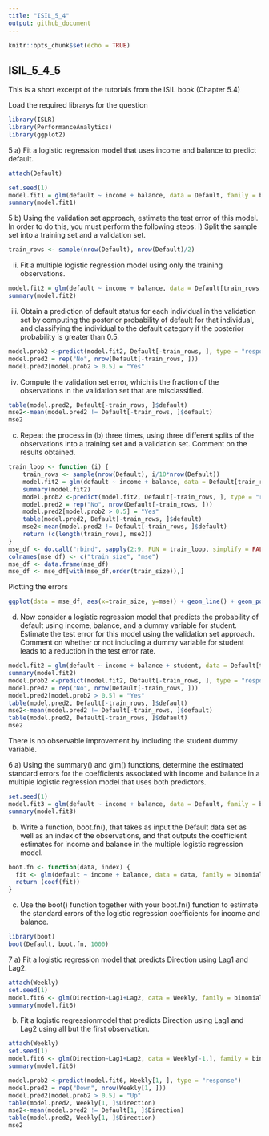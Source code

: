 ```yaml
---
title: "ISIL_5_4"
output: github_document
---
```


```r
knitr::opts_chunk$set(echo = TRUE)
```

## ISIL_5_4_5

This is a short excerpt of the tutorials from the ISIL book (Chapter 5.4) 

Load the required librarys for the question
```r
library(ISLR)
library(PerformanceAnalytics)
library(ggplot2)
```

5 a) Fit a logistic regression model that uses income and balance to predict default.
```r
attach(Default)
```
```r
set.seed(1)
model.fit1 = glm(default ~ income + balance, data = Default, family = binomial)
summary(model.fit1)
```

5 b) Using the validation set approach, estimate the test error of this model. In order to do this, you must perform the following steps:
  i) Split the sample set into a training set and a validation set.
```r
train_rows <- sample(nrow(Default), nrow(Default)/2)
```

  ii) Fit a multiple logistic regression model using only the training observations.
```r
model.fit2 = glm(default ~ income + balance, data = Default[train_rows,], family = binomial)
summary(model.fit2)
```

  iii) Obtain a prediction of default status for each individual in the validation set by computing the posterior probability of default for that individual, and classifying the individual to the default category if the posterior probability is greater than 0.5.
```r
model.prob2 <-predict(model.fit2, Default[-train_rows, ], type = "response")
model.pred2 = rep("No", nrow(Default[-train_rows, ]))
model.pred2[model.prob2 > 0.5] = "Yes"
```

  iv) Compute the validation set error, which is the fraction of the observations in the validation set that are misclassified.
```r
table(model.pred2, Default[-train_rows, ]$default)
mse2<-mean(model.pred2 != Default[-train_rows, ]$default)
mse2
```


c) Repeat the process in (b) three times, using three different splits of the observations into a training set and a validation set. Comment on the results obtained.
```r
train_loop <- function (i) {
	train_rows <- sample(nrow(Default), i/10*nrow(Default))
	model.fit2 = glm(default ~ income + balance, data = Default[train_rows,], family = binomial)
	summary(model.fit2)
	model.prob2 <-predict(model.fit2, Default[-train_rows, ], type = "response")
	model.pred2 = rep("No", nrow(Default[-train_rows, ]))
	model.pred2[model.prob2 > 0.5] = "Yes"
	table(model.pred2, Default[-train_rows, ]$default)
	mse2<-mean(model.pred2 != Default[-train_rows, ]$default)
	return (c(length(train_rows), mse2))
}
mse_df <- do.call("rbind", sapply(2:9, FUN = train_loop, simplify = FALSE))
colnames(mse_df) <- c("train_size", "mse")
mse_df <- data.frame(mse_df)
mse_df <- mse_df[with(mse_df,order(train_size)),]
```

Plotting the errors
```r
ggplot(data = mse_df, aes(x=train_size, y=mse)) + geom_line() + geom_point()
```


d) Now consider a logistic regression model that predicts the probability of default using income, balance, and a dummy variable
for student. Estimate the test error for this model using the validation set approach. Comment on whether or not including a
dummy variable for student leads to a reduction in the test error rate.

```r
model.fit2 = glm(default ~ income + balance + student, data = Default[train_rows,], family = binomial)
summary(model.fit2)
model.prob2 <-predict(model.fit2, Default[-train_rows, ], type = "response")
model.pred2 = rep("No", nrow(Default[-train_rows, ]))
model.pred2[model.prob2 > 0.5] = "Yes"
table(model.pred2, Default[-train_rows, ]$default)
mse2<-mean(model.pred2 != Default[-train_rows, ]$default)
table(model.pred2, Default[-train_rows, ]$default)
mse2
```
There is no observable improvement by including the student dummy variable.


6 a) Using the summary() and glm() functions, determine the estimated standard errors for the coefficients associated with income
and balance in a multiple logistic regression model that uses both predictors.

```r
set.seed(1)
model.fit3 = glm(default ~ income + balance, data = Default, family = binomial)
summary(model.fit3)
```

b) Write a function, boot.fn(), that takes as input the Default data set as well as an index of the observations, and that outputs the coefficient estimates for income and balance in the multiple logistic regression model.
```r
boot.fn <- function(data, index) {
  fit <- glm(default ~ income + balance, data = data, family = binomial, subset = index)
  return (coef(fit))
}


```
c) Use the boot() function together with your boot.fn() function to estimate the standard errors of the logistic regression coefficients for income and balance.
```r
library(boot)
boot(Default, boot.fn, 1000)
```

7 a) Fit a logistic regression model that predicts Direction using Lag1 and Lag2.
```r
attach(Weekly)
set.seed(1)
model.fit6 <- glm(Direction~Lag1+Lag2, data = Weekly, family = binomial)
summary(model.fit6)
```
b) Fit a logistic regressionmodel that predicts Direction using Lag1 and Lag2 using all but the first observation.
```r
attach(Weekly)
set.seed(1)
model.fit6 <- glm(Direction~Lag1+Lag2, data = Weekly[-1,], family = binomial)
summary(model.fit6)
```

```r
model.prob2 <-predict(model.fit6, Weekly[1, ], type = "response")
model.pred2 = rep("Down", nrow(Weekly[1, ]))
model.pred2[model.prob2 > 0.5] = "Up"
table(model.pred2, Weekly[1, ]$Direction)
mse2<-mean(model.pred2 != Default[1, ]$Direction)
table(model.pred2, Weekly[1, ]$Direction)
mse2
```